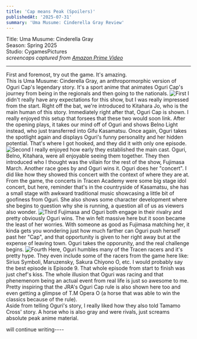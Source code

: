 ```yaml
---
title: 'Cap means Peak (Spoilers)'
publishedAt: '2025-07-31'
summary: 'Uma Musume: Cinderella Gray Review'
---
```


Title: Uma Musume: Cinderella Gray  
Season: Spring 2025  
Studio: CygamesPictures  
*screencaps captured from [Amazon Prime Video](https://www.amazon.com/Umamusume-Cinderella-Gray/dp/B0F2XJDWNT)*  

--- 

First and foremost, try out the game. It's amazing.  
This is Uma Musume: Cinderella Gray,
an anthropormorphic version of Oguri Cap's legendary story. It's a sport anime that
animates Oguri Cap's journey from being in the regionals and then going to the nationals.
![First](https://i.imgur.com/hvuqZSX.png)
I didn't really have any expectations for this show, but I was really impressed from the start.
Right off the bat, we're introduced to Kitahara Jo, who is the main human of this story.
Immediately right after that, Oguri Cap is shown. I really enjoyed this setup that forsees
that these two would soon link. After the opening plays, it takes our mind off of Oguri and
shows Belno Light instead, who just transferred into Gifu Kasamatsu. Once again, Oguri
takes the spotlight again and displays Oguri's funny personality and her hidden potential.
That's where I got hooked, and they did it with only one episode. 
![Second](https://i.imgur.com/bQ1eSac.png)
I really enjoyed how early they established the main cast. Oguri, Belno, Kitahara, were all
enjoyable seeing them together. They then introduced who I thought was the villain for the rest of the show,
Fujimasa March. Another race goes by and Oguri wins it. Oguri does her "concert". I did like how they showed
this concert with the context of where they are at. From the game, the concerts in Tracen Academy were some big stage
idol concert, but here, reminder that's in the countryside of Kasamatsu, she has a small stage with awkward traditional music
showcasing a little bit of goofiness from Oguri. She also shows some character development where she begins
to question why she is running, a question all of us as viewers also wonder.
![Third](https://i.imgur.com/YDAd0tn.png)
Fujimasa and Oguri both engage in their rivalry and pretty obviously Oguri wins. The win felt massive here but
it soon became the least of her worries. With someone as good as Fujimasa matching her, it kinda gets you wondering
just how much farther can Oguri push herself past her "Cap", and that opportunity is given to her right away but at the expense of leaving town.
Oguri takes the opporunity, and the real challenge begins.
![Fourth](https://i.imgur.com/GHvdaRo.png)
Here, Oguri humbles many of the Tracen racers and it's pretty hype. They even include some of the racers
from the game here like: Sirius Symboli, Maruzensky, Sakura Chiyono O, etc. I would probably say the best episode is Episode 9.
That whole episode from start to finish was just chef's kiss. The whole illusion that Oguri was racing and that phenemenom being an actual event from real life
is just so awesome to me. Pretty inspiring that the JRA's Oguri Cap rule is also shown here too and even getting a glimpse
of T.M Opera O (a horse that was able to win the classics because of the rule).  
Aside from telling Oguri's story, I really liked how they also told Tamamo Cross' story. A horse who is also gray and were rivals, just screams absolute peak anime material.
  

  
  will continue writing----
